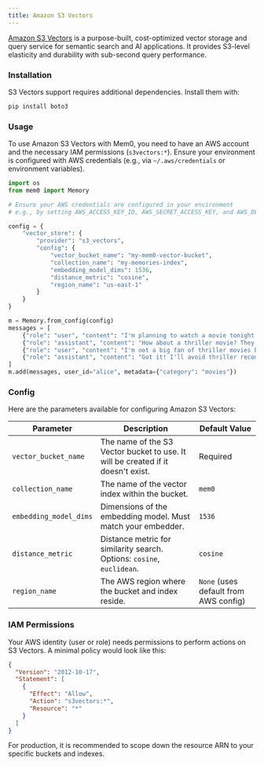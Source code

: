 ```yaml
---
title: Amazon S3 Vectors
---
```


[Amazon S3 Vectors](https://aws.amazon.com/s3/features/vectors/) is a purpose-built, cost-optimized vector storage and query service for semantic search and AI applications. It provides S3-level elasticity and durability with sub-second query performance.

### Installation

S3 Vectors support requires additional dependencies. Install them with:

```bash
pip install boto3
```

### Usage

To use Amazon S3 Vectors with Mem0, you need to have an AWS account and the necessary IAM permissions (`s3vectors:*`). Ensure your environment is configured with AWS credentials (e.g., via `~/.aws/credentials` or environment variables).

```python
import os
from mem0 import Memory

# Ensure your AWS credentials are configured in your environment
# e.g., by setting AWS_ACCESS_KEY_ID, AWS_SECRET_ACCESS_KEY, and AWS_DEFAULT_REGION

config = {
    "vector_store": {
        "provider": "s3_vectors",
        "config": {
            "vector_bucket_name": "my-mem0-vector-bucket",
            "collection_name": "my-memories-index",
            "embedding_model_dims": 1536,
            "distance_metric": "cosine",
            "region_name": "us-east-1"
        }
    }
}

m = Memory.from_config(config)
messages = [
    {"role": "user", "content": "I'm planning to watch a movie tonight. Any recommendations?"},
    {"role": "assistant", "content": "How about a thriller movie? They can be quite engaging."},
    {"role": "user", "content": "I'm not a big fan of thriller movies but I love sci-fi movies."},
    {"role": "assistant", "content": "Got it! I'll avoid thriller recommendations and suggest sci-fi movies in the future."}
]
m.add(messages, user_id="alice", metadata={"category": "movies"})
```

### Config

Here are the parameters available for configuring Amazon S3 Vectors:

| Parameter              | Description                                                                      | Default Value                         |
| ---------------------- | -------------------------------------------------------------------------------- | ------------------------------------- |
| `vector_bucket_name`   | The name of the S3 Vector bucket to use. It will be created if it doesn't exist. | Required                              |
| `collection_name`      | The name of the vector index within the bucket.                                  | `mem0`                                |
| `embedding_model_dims` | Dimensions of the embedding model. Must match your embedder.                     | `1536`                                |
| `distance_metric`      | Distance metric for similarity search. Options: `cosine`, `euclidean`.           | `cosine`                              |
| `region_name`          | The AWS region where the bucket and index reside.                                | `None` (uses default from AWS config) |

### IAM Permissions

Your AWS identity (user or role) needs permissions to perform actions on S3 Vectors. A minimal policy would look like this:

```json
{
  "Version": "2012-10-17",
  "Statement": [
    {
      "Effect": "Allow",
      "Action": "s3vectors:*",
      "Resource": "*"
    }
  ]
}
```

For production, it is recommended to scope down the resource ARN to your specific buckets and indexes.
